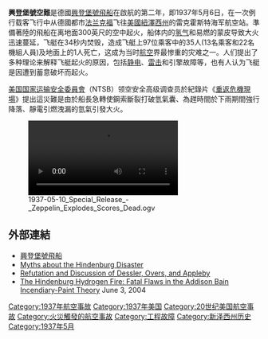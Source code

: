 {{多個問題|
{{request translation |en | time = 2014-8-29}}
{{unreferenced | time = 2014-8-29}}
}}
{{noteTA
|1=zh-cn:飞艇; zh-hk:飛船; zh-tw:飛船;
}}
{{Infobox Airliner accident
|name = 興登堡號空難
|Crash image = Hindenburg disaster.jpg
|Image caption = 在{{link-en|飛船繫留柱|Mooring mast}}前爆炸起火的興登堡號
|image_size = 285px
|Date = 1937年5月6日
|Type = 飞行中失火
|Site = {{USA}}[[紐澤西州|紐澤西州]]雷克霍斯特海军航空站
|Coordinates = {{Coord|40.030392|-74.325745|region:US-NJ_type:landmark|display=inline}}
|Origin = {{Flag|GER|Nazi}}[[納粹德國|納粹德國]][[美因河畔法蘭克福|美因河畔法蘭克福]]
|Destination = {{flag|USA|1912}}[[紐澤西州|紐澤西州]]雷克霍斯特海军航空站
|Fatalities = 36（包括地面1人）
|Injuries = 未知
|Aircraft Type = 兴登堡级飞艇
|Operator = 德意志齐柏林飞艇运输
|Tail Number = D-LZ129
|Ship name = [[興登堡號飛船|兴登堡]]
|Passengers = 36
|Crew = 61
|Survivors = 62
}}
'''興登堡號空難'''是德國[[興登堡號飛船|興登堡號]][[飞艇_(轻航空器)|飛船]]在啟航的第二年，即1937年5月6日，在一次例行载客飞行中从德國都市[[法兰克福|法兰克福]]飞往[[美國|美國]][[紐澤西州|紐澤西州]]的雷克霍斯特海军航空站。準備著陸的飛船在离地面300英尺的空中起火，船体内的[[氢气|氢气]]和易燃的蒙皮导致大火迅速蔓延，飞艇在34秒内焚毁，造成飞艇上97位乘客中的35人(13名乘客和22名機組人員)及地面上的1人死亡，这成为当时[[航空|航空]]界最惨重的灾难之一。人们提出了多种理论来解释飞艇起火的原因，包括[[静电|静电]]、[[雷击|雷击]]和引擎故障等，也有人认为飞艇是因遭到蓄意破坏而起火。

[[美国国家运输安全委員會|美国国家运输安全委員會]]（NTSB）领空安全高级调查员{{link-en|格雷格·費斯|Greg Feith}}於紀錄片《[[重返危機現場|重返危機現場]]》提出這災難是由於船長急轉使鋼索斷裂打破氫氣囊、為趕時間於下雨期間強行降落、靜電引燃洩漏的氫氣引發大火。

[[File:1937-05-10_Special_Release_-_Zeppelin_Explodes_Scores_Dead.ogv|thumb]]

== 外部連結 ==
* [http://www.ciderpresspottery.com/ZLA.html 興登堡號飛船] {{en icon}}
* [http://www.airships.net/hindenburg/disaster/myths Myths about the Hindenburg Disaster] {{en icon}}
* [http://spot.colorado.edu/~dziadeck/zf/LZ129fire.htm Refutation and Discussion of Dessler, Overs, and Appleby] {{Wayback|url=http://spot.colorado.edu/~dziadeck/zf/LZ129fire.htm |date=20070221062654 }} {{en icon}}
* [http://spot.colorado.edu/~dziadeck/zf/LZ129fire.pdf The Hindenburg Hydrogen Fire: Fatal Flaws in the Addison Bain Incendiary-Paint Theory] June 3, 2004 {{en icon}}

[[Category:1937年航空事故|Category:1937年航空事故]]
[[Category:1937年美国|Category:1937年美国]]
[[Category:20世纪美国航空事故|Category:20世纪美国航空事故]]
[[Category:火災觸發的航空事故|Category:火災觸發的航空事故]]
[[Category:工程故障|Category:工程故障]]
[[Category:新泽西州历史|Category:新泽西州历史]]
[[Category:1937年5月|Category:1937年5月]]